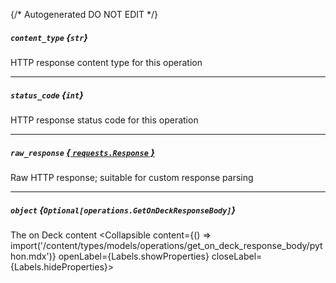 {/* Autogenerated DO NOT EDIT  */}

##### `content_type` *{`str`}*
HTTP response content type for this operation

---
##### `status_code` *{`int`}*
HTTP response status code for this operation

---
##### `raw_response` [*{ `requests.Response` }*](https://requests.readthedocs.io/en/latest/api/#requests.Response)
Raw HTTP response; suitable for custom response parsing

---
##### `object` *{`Optional[operations.GetOnDeckResponseBody]`}*
The on Deck content
<Collapsible content={() => import('/content/types/models/operations/get_on_deck_response_body/python.mdx')} openLabel={Labels.showProperties} closeLabel={Labels.hideProperties}>
</Collapsible>


